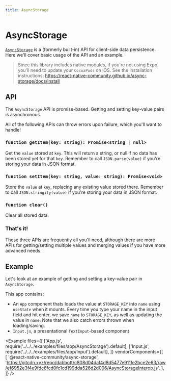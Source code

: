 ```yaml
---
title: AsyncStorage
---
```


# AsyncStorage

[`AsyncStorage`](https://github.com/react-native-community/async-storage) is a (formerly built-in) API for client-side data persistence. Here we'll cover basic usage of the API and an example.

> Since this library includes native modules, if you're not using Expo, you'll need to update your `CocoaPods` on iOS. See the installation instructions: https://react-native-community.github.io/async-storage/docs/install

## API

The `AsyncStorage` API is promise-based. Getting and setting key-value pairs is asynchronous.

All of the following APIs can throw errors upon failure, which you'll want to handle!

### `function getItem(key: string): Promise<string | null>`

Get the `value` stored at `key`. This will return a string, or null if no data has been stored yet for that `key`. Remember to call `JSON.parse(value)` if you're storing your data in JSON format.

### `function setItem(key: string, value: string): Promise<void>`

Store the `value` at `key`, replacing any existing value stored there. Remember to call `JSON.stringify(value)` if you're storing your data in JSON format.

### `function clear()`

Clear all stored data.

### That's it!

These three APIs are frequently all you'll need, although there are more APIs for getting/setting multiple values and merging values if you have more advanced needs.

## Example

Let's look at an example of getting and setting a key-value pair in `AsyncStorage`.

This app contains:

- An `App` component thats loads the value at `STORAGE_KEY` into `name` using `useState` when it mounts. Every time you type your name in the input field and hit enter, we save `name` to `STORAGE_KEY`, as well as updating the value in `name`. Note that we also catch errors thrown when loading/saving.
- `Input.js`, a presentational `TextInput`-based component

<Example
  files={[
    ['App.js', require('../../../examples/files/app/AsyncStorage').default],
    ['Input.js', require('../../../examples/files/app/Input').default],
  ]}
  vendorComponents={[
    [
      '@react-native-community/async-storage',
      'https://gitcdn.xyz/repo/dabbott/c808d04daf4d8d5477e911fe2bce2e63/raw/ef6952e3f4e9fdc6fcd0fc1cd199dda526d2d006/AsyncStorageInterop.js',
    ],
  ]}
/>

